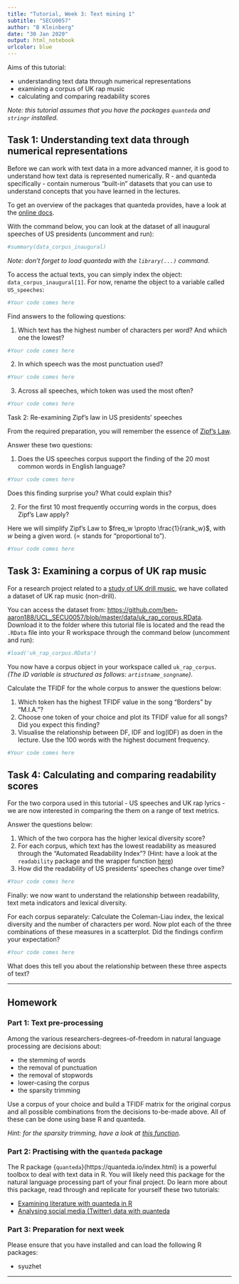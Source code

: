 ```yaml
---
title: "Tutorial, Week 3: Text mining 1"
subtitle: "SECU0057"
author: "B Kleinberg"
date: "30 Jan 2020"
output: html_notebook
urlcolor: blue
---
```


Aims of this tutorial:

- understanding text data through numerical representations
- examining a corpus of UK rap music
- calculating and comparing readability scores

_Note: this tutorial assumes that you have the packages `quanteda` and `stringr` installed._

## Task 1: Understanding text data through numerical representations

Before we can work with text data in a more advanced manner, it is good to understand how text data is represented numerically. R - and quanteda specifically - contain numerous "built-in" datasets that you can use to understand concepts that you have learned in the lectures.

To get an overview of the packages that quanteda provides, have a look at the [online docs](https://quanteda.io/reference/index.html#section-data).

With the command below, you can look at the dataset of all inaugural speeches of US presidents (uncomment and run):

```r
#summary(data_corpus_inaugural)
```

_Note: don't forget to load quanteda with the `library(...)` command._

To access the actual texts, you can simply index the object: `data_corpus_inaugural[1]`. For now, rename the object to a variable called `US_speeches`:

```r
#Your code comes here
```

Find answers to the following questions:

1. Which text has the highest number of characters per word? And whiich one the lowest?

```r
#Your code comes here
```


2. In which speech was the most punctuation used?

```r
#Your code comes here
```


3. Across all speeches, which token was used the most often?

```r
#Your code comes here
```


Task 2: Re-examining Zipf's law in US presidents' speeches

From the required preparation, you will remember the essence of [Zipf's Law](https://www.youtube.com/watch?v=fCn8zs912OE). 

Answer these two questions:

1. Does the US speeches corpus support the finding of the 20 most common words in English language?

```r
#Your code comes here
```

Does this finding surprise you? What could explain this?

2. For the first 10 most frequently occurring words in the corpus, does Zipf's Law apply? 

Here we will simplify Zipf's Law to $freq_w \propto \frac{1}{rank_w}$, with $w$ being a given word. ($\propto$ stands for "proportional to").

```r
#Your code comes here
```


## Task 3: Examining a corpus of UK rap music

For a research project related to a [study of UK drill music](https://arxiv.org/pdf/1911.01324.pdf), we have collated a dataset of UK rap music (non-drill). 

You can access the dataset from: [https://github.com/ben-aaron188/UCL_SECU0057/blob/master/data/uk_rap_corpus.RData](https://github.com/ben-aaron188/UCL_SECU0057/blob/master/data/uk_rap_corpus.RData). Download it to the folder where this tutorial file is located and the read the `.RData` file into your R workspace through the command below (uncomment and run):

```r
#load('uk_rap_corpus.RData')
```

You now have a corpus object in your workspace called `uk_rap_corpus`. _(The ID variable is structured as follows: `artistname_songname`)_.

Calculate the TFIDF for the whole corpus to answer the questions below:

1. Which token has the highest TFIDF value in the song "Borders" by "M.I.A."?
2. Choose one token of your choice and plot its TFIDF value for all songs? Did you expect this finding?
3. Visualise the relationship between DF, IDF and log(IDF) as doen in the lecture. Use the 100 words with the highest document frequency.

```r
#Your code comes here
```


## Task 4: Calculating and comparing readability scores

For the two corpora used in this tutorial - US speeches and UK rap lyrics - we are now interested in comparing the them on a range of text metrics.

Answer the questions below:

1. Which of the two corpora has the higher lexical diversity score?
2. For each corpus, which text has the lowest readability as measured through the "Automated Readability Index"? (Hint: have a look at the `readability` package and the wrapper function [here](https://github.com/ben-aaron188/r_helper_functions/blob/master/get_single_readability.R))
3. How did the readability of US presidents' speeches change over time?

```r
#Your code comes here
```

Finally: we now want to understand the relationship between readability, text meta indicators and lexical diversity.

For each corpus separately: Calculate the Coleman-Liau index, the lexical diversity and the number of characters per word. Now plot each of the three combinations of these measures in a scatterplot. Did the findings confirm your expectation?

```r
#Your code comes here
```


What does this tell you about the relationship between these three aspects of text?

---

## Homework

### Part 1: Text pre-processing

Among the various researchers-degrees-of-freedom in natural language processing are decisions about:

- the stemming of words
- the removal of punctuation
- the removal of stopwords
- lower-casing the corpus
- the sparsity trimming

Use a corpus of your choice and build a TFIDF matrix for the original corpus and all possible combinations from the decisions to-be-made above. All of these can be done using base R and quanteda. 

_Hint: for the sparsity trimming, have a look at [this function](https://quanteda.io/reference/dfm_trim.html)_.


### Part 2: Practising with the `quanteda` package

The R package {`quanteda`}(https://quanteda.io/index.html) is a powerful toolbox to deal with text data in R. You will likely need this package for the natural language processing part of your final project. Do learn more about this package, read through and replicate for yourself these two tutorials:

- [Examining literature with quanteda in R](https://quanteda.io/articles/pkgdown/replication/digital-humanities.html)
- [Analysing social media (Twitter) data with quanteda](https://quanteda.io/articles/pkgdown/examples/twitter.html)

### Part 3: Preparation for next week

Please ensure that you have installed and can load the following R packages:

- syuzhet

---
